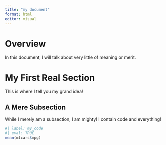 ```yaml
---
title: "my document"
format: html
editor: visual
---
```


# Overview

In this document, I will talk about very little of meaning or merit.

# My First Real Section

This is where I tell you my grand idea!

## A Mere Subsection

While I merely am a subsection, I am mighty!
I contain code and everything!

```r
#| label: my_code
#| eval: TRUE
mean(mtcars$mpg)
```

